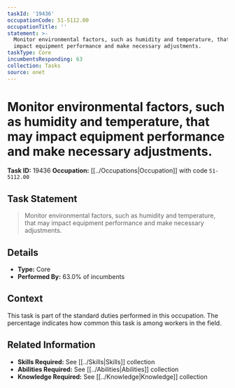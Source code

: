 ```yaml
---
taskId: '19436'
occupationCode: 51-5112.00
occupationTitle: ''
statement: >-
  Monitor environmental factors, such as humidity and temperature, that may
  impact equipment performance and make necessary adjustments.
taskType: Core
incumbentsResponding: 63
collection: Tasks
source: onet
---
```

# Monitor environmental factors, such as humidity and temperature, that may impact equipment performance and make necessary adjustments.

**Task ID:** 19436
**Occupation:** [[../Occupations|Occupation]] with code `51-5112.00`

## Task Statement

> Monitor environmental factors, such as humidity and temperature, that may impact equipment performance and make necessary adjustments.

## Details

- **Type:** Core
- **Performed By:** 63.0% of incumbents

## Context

This task is part of the standard duties performed in this occupation. The percentage indicates how common this task is among workers in the field.

## Related Information

- **Skills Required:** See [[../Skills|Skills]] collection
- **Abilities Required:** See [[../Abilities|Abilities]] collection
- **Knowledge Required:** See [[../Knowledge|Knowledge]] collection
